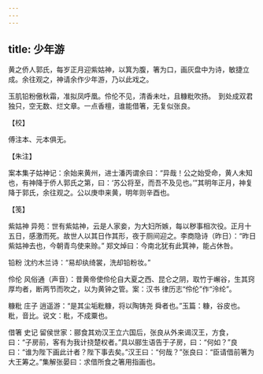 ```yaml
---
---
---
```

title: 少年游
---







黄之侨人郭氏，每岁正月迎紫姑神，以箕为腹，箸为口，画灰盘中为诗，敏捷立成。余往观之，神请余作少年游，乃以此戏之。

玉肌铅粉傲秋霜，准拟凤呼凰。伶伦不见，清香未吐，且糠粃吹扬。　到处成双君独只，空无数、烂文章。一点香檀，谁能借箸，无复似张良。





【校】


傅注本、元本俱无。





【朱注】


案本集子姑神记：余始来黄州，进士潘丙谓余曰：“异哉！公之始受命，黄人未知也，有神降于侨人郭氏之第，曰：‘苏公将至，而吾不及见也。’”其明年正月，神复降于郭氏，余往观之。公以庚申来黄，明年则辛酉也。





【笺】


紫姑神 异苑：世有紫姑神，云是人家妾，为大妇所嫉，每以秽事相次役。正月十五日，感激而死。故世人以其日作其形，夜于厕间迎之。李商隐诗（昨日）：“昨日紫姑神去也，今朝青鸟使来赊。” 郑文焯曰：今南北犹有此箕神，能占休咎。

铅粉 沈约木兰诗：“易却纨绮裳，洗却铅粉妆。”

伶伦 风俗通（声音）：昔黄帝使伶伦自大夏之西、昆仑之阴，取竹于嶰谷，生其窍厚均者，断两节而吹之，以为黄钟之管。案：汉书 律历志“伶伦”作“泠纶”。

糠粃 庄子 逍遥游：“是其尘垢粃糠，将以陶铸尧 舜者也。”玉篇：糠，谷皮也。粃，音比。说文：粃，不成粟也。

借箸 史记 留侯世家：郦食其劝汉王立六国后，张良从外来谒汉王，方食，曰：“子房前，客有为我计挠楚权者。”具以郦生语告于子房，曰：“何如？”良曰：“谁为陛下画此计者？陛下事去矣。”汉王曰：“何哉？”张良曰：“臣请借前箸为大王筹之。”集解张晏曰：求借所食之箸用指画也。